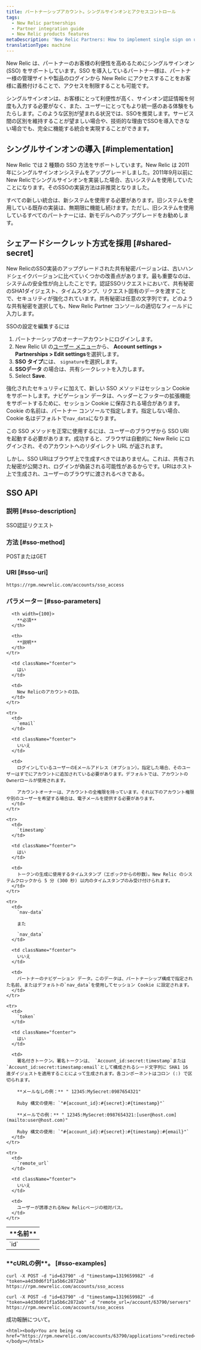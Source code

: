 ```yaml
---
title: パートナーシップアカウント。シングルサインオンとアクセスコントロール
tags:
  - New Relic partnerships
  - Partner integration guide
  - New Relic products features
metaDescription: 'New Relic Partners: How to implement single sign on using the shared secret method or SSO API.'
translationType: machine
---
```


New Relic は、パートナーのお客様の利便性を高めるためにシングルサインオン (SSO) をサポートしています。SSO を導入しているパートナー様は、パートナー様の管理サイトや製品のログインから New Relic にアクセスすることをお客様に義務付けることで、アクセスを制限することも可能です。

シングルサインオンは、お客様にとって利便性が高く、サインオン認証情報を何度も入力する必要がなく、また、ユーザーにとってもより統一感のある体験をもたらします。このような区別が望まれる状況では、SSOを推奨します。サービス間の区別を維持することが望ましい場合や、技術的な理由でSSOを導入できない場合でも、完全に機能する統合を実現することができます。

## シングルサインオンの導入 [#implementation]

New Relic では 2 種類の SSO 方法をサポートしています。New Relic は 2011 年にシングルサインオンシステムをアップグレードしました。2011年9月以前にNew Relicでシングルサインオンを実装した場合、古いシステムを使用していたことになります。そのSSOの実装方法は非推奨となりました。

すべての新しい統合は、新システムを使用する必要があります。旧システムを使用している既存の実装は、無期限に機能し続けます。ただし、旧システムを使用しているすべてのパートナーには、新モデルへのアップグレードをお勧めします。

## シェアードシークレット方式を採用 [#shared-secret]

New RelicのSSO実装のアップグレードされた共有秘密バージョンは、古いハンドシェイクバージョンに比べていくつかの改善点があります。最も重要なのは、システムの安全性が向上したことです。認証SSOリクエストにおいて、共有秘密のSHA1ダイジェスト、タイムスタンプ、リクエスト固有のデータを渡すことで、セキュリティが強化されています。共有秘密は任意の文字列です。どのような共有秘密を選択しても、New Relic Partner コンソールの適切なフィールドに入力します。

SSOの設定を編集するには

1. パートナーシップのオーナーアカウントにログインします。
2. New Relic UI の[ユーザー メニュー](/docs/accounts/accounts-billing/general-account-settings/intro-account-settings)から、 **Account settings > Partnerships > Edit settings**を選択します。
3. **SSO タイプ**には、 `signature`を選択します。
4. **SSOデータ** の場合は、共有シークレットを入力します。
5. Select **Save**.

強化されたセキュリティに加えて、新しい SSO メソッドはセッション Cookie をサポートします。ナビゲーション データは、ヘッダーとフッターの拡張機能をサポートするために、セッション Cookie に保存される場合があります。Cookie の名前は、パートナー コンソールで指定します。指定しない場合、Cookie 名はデフォルトで`nav_data`になります。

この SSO メソッドを正常に使用するには、ユーザーのブラウザから SSO URI を起動する必要があります。成功すると、ブラウザは自動的に New Relic にログインされ、そのアカウントへのリダイレクト URL が返されます。

しかし、SSO URIはブラウザ上で生成すべきではありません。これは、共有された秘密が公開され、ログインが偽装される可能性があるからです。URIはホスト上で生成され、ユーザーのブラウザに渡されるべきである。

## SSO API

### 説明 [#sso-description]

SSO認証リクエスト

### 方法 [#sso-method]

POSTまたはGET

### URI [#sso-uri]

```
https://rpm.newrelic.com/accounts/sso_access
```

### パラメーター [#sso-parameters]

<table>
  <thead>
    <tr>
      <th width={125}>
        **名前**
      </th>

      <th width={100}>
        **必須**
      </th>

      <th>
        **説明**
      </th>
    </tr>
  </thead>

  <tbody>
    <tr>
      <td>
        `id`
      </td>

      <td className="fcenter">
        はい
      </td>

      <td>
        New RelicのアカウントのID。
      </td>
    </tr>

    <tr>
      <td>
        `email`
      </td>

      <td className="fcenter">
        いいえ
      </td>

      <td>
        ログインしているユーザーのEメールアドレス（オプション）。指定した場合、そのユーザーはすでにアカウントに追加されている必要があります。デフォルトでは、アカウントのOwnerロールが使用されます。

        アカウントオーナーは、アカウントの全権限を持っています。それ以下のアカウント権限や別のユーザーを希望する場合は、電子メールを提供する必要があります。
      </td>
    </tr>

    <tr>
      <td>
        `timestamp`
      </td>

      <td className="fcenter">
        はい
      </td>

      <td>
        トークンの生成に使用するタイムスタンプ（エポックからの秒数）。New Relic のシステムクロックから 5 分 (300 秒) 以内のタイムスタンプのみ受け付けられます。
      </td>
    </tr>

    <tr>
      <td>
        `nav-data`

        また

        `nav_data`
      </td>

      <td className="fcenter">
        いいえ
      </td>

      <td>
        パートナーのナビゲーション データ。このデータは、パートナーシップ構成で指定された名前、またはデフォルトの`nav_data`を使用してセッション Cookie に設定されます。
      </td>
    </tr>

    <tr>
      <td>
        `token`
      </td>

      <td className="fcenter">
        はい
      </td>

      <td>
        署名付きトークン。署名トークンは、 `Account_id:secret:timestamp`または`Account_id:secret:timestamp:email`として構成されるシード文字列に SHA1 16 進ダイジェストを適用することによって生成されます。各コンポーネントはコロン (:) で区切られます。

        **メールなしの例：** " 12345:MySecret:0987654321"

        Ruby 構文の使用: `"#{account_id}:#{secret}:#{timestamp}"`

        **メールでの例：** " 12345:MySecret:0987654321:[user@host.com](mailto:user@host.com)"

        Ruby 構文の使用: `"#{account_id}:#{secret}:#{timestamp}:#{email}"`
      </td>
    </tr>

    <tr>
      <td>
        `remote_url`
      </td>

      <td className="fcenter">
        いいえ
      </td>

      <td>
        ユーザーが誘導されるNew Relicページの相対パス。
      </td>
    </tr>
  </tbody>
</table>

### \***\*cURLの例\*\*。** [#sso-examples]

```
curl -X POST -d "id=63790" -d "timestamp=1319659982" -d
"token=a4d30d6f1f1a5b6c2872ab"
https://rpm.newrelic.com/accounts/sso_access
```

```
curl -X POST -d "id=63790" -d "timestamp=1319659982" -d
"token=a4d30d6f1f1a5b6c2872ab" -d "remote_url=/account/63790/servers"
https://rpm.newrelic.com/accounts/sso_access
```

成功報酬について。

```
<html><body>You are being <a href="https://rpm.newrelic.com/accounts/63790/applications">redirected</a>.</body></html>
```
